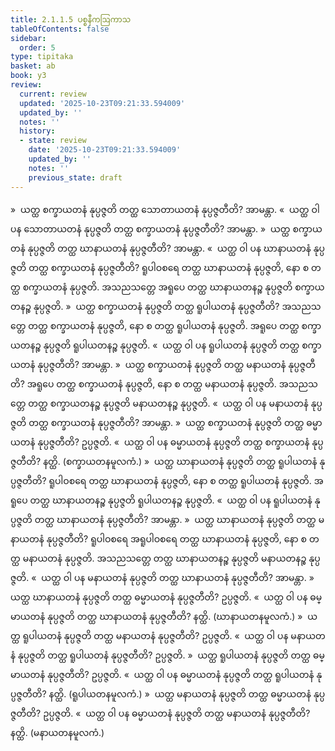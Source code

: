 ```yaml
---
title: 2.1.1.5 ပစ္စနီကဩကာသ
tableOfContents: false
sidebar:
  order: 5
type: tipitaka
basket: ab
book: y3
review:
  current: review
  updated: '2025-10-23T09:21:33.594009'
  updated_by: ''
  notes: ''
  history:
  - state: review
    date: '2025-10-23T09:21:33.594009'
    updated_by: ''
    notes: ''
    previous_state: draft
---
```



<ReviewStatus review={frontmatter.review} showDetails={true} />

<HypothesisAnnotation frontmatter={frontmatter} />

<DynamicBreadcrumb />

<Division number="32" book="y3" e="ch" v="33" p="88">

<Paragraph number="446" book="y3">
»  ယတ္ထ စက္ခာယတနံ နုပ္ပဇ္ဇတိ တတ္ထ သောတာယတနံ နုပ္ပဇ္ဇတီတိ? အာမန္တာ.
</Paragraph>

<Paragraph number="447" book="y3">
«  ယတ္ထ ဝါ ပန သောတာယတနံ နုပ္ပဇ္ဇတိ တတ္ထ စက္ခာယတနံ နုပ္ပဇ္ဇတီတိ? အာမန္တာ.
</Paragraph>

<Paragraph number="448" book="y3">
»  ယတ္ထ စက္ခာယတနံ နုပ္ပဇ္ဇတိ တတ္ထ ဃာနာယတနံ နုပ္ပဇ္ဇတီတိ? အာမန္တာ.
</Paragraph>

<Paragraph number="449" book="y3">
«  ယတ္ထ ဝါ ပန ဃာနာယတနံ နုပ္ပဇ္ဇတိ တတ္ထ စက္ခာယတနံ နုပ္ပဇ္ဇတီတိ?
</Paragraph>

<Paragraph number="450" book="y3">
ရူပါဝစရေ တတ္ထ ဃာနာယတနံ နုပ္ပဇ္ဇတိ, နော စ တတ္ထ စက္ခာယတနံ နုပ္ပဇ္ဇတိ. အသညသတ္တေ အရူပေ တတ္ထ ဃာနာယတနဉ္စ နုပ္ပဇ္ဇတိ စက္ခာယတနဉ္စ နုပ္ပဇ္ဇတိ.
</Paragraph>

<Paragraph number="451" book="y3">
»  ယတ္ထ စက္ခာယတနံ နုပ္ပဇ္ဇတိ တတ္ထ ရူပါယတနံ နုပ္ပဇ္ဇတီတိ?
</Paragraph>

<Paragraph number="452" book="y3">
အသညသတ္တေ တတ္ထ စက္ခာယတနံ နုပ္ပဇ္ဇတိ, နော စ တတ္ထ ရူပါယတနံ နုပ္ပဇ္ဇတိ. အရူပေ တတ္ထ စက္ခာယတနဉ္စ နုပ္ပဇ္ဇတိ ရူပါယတနဉ္စ နုပ္ပဇ္ဇတိ.
</Paragraph>

<Paragraph number="453" book="y3">
«  ယတ္ထ ဝါ ပန ရူပါယတနံ နုပ္ပဇ္ဇတိ တတ္ထ စက္ခာယတနံ နုပ္ပဇ္ဇတီတိ? အာမန္တာ.
</Paragraph>

<Paragraph number="454" book="y3">
»  ယတ္ထ စက္ခာယတနံ နုပ္ပဇ္ဇတိ တတ္ထ မနာယတနံ နုပ္ပဇ္ဇတီတိ?
</Paragraph>

<Paragraph number="455" book="y3">
အရူပေ တတ္ထ စက္ခာယတနံ နုပ္ပဇ္ဇတိ, နော စ တတ္ထ မနာယတနံ နုပ္ပဇ္ဇတိ. အသညသတ္တေ တတ္ထ စက္ခာယတနဉ္စ နုပ္ပဇ္ဇတိ မနာယတနဉ္စ နုပ္ပဇ္ဇတိ.
</Paragraph>

<Paragraph number="456" book="y3">
«  ယတ္ထ ဝါ ပန မနာယတနံ နုပ္ပဇ္ဇတိ တတ္ထ စက္ခာယတနံ နုပ္ပဇ္ဇတီတိ? အာမန္တာ.
</Paragraph>

<Paragraph number="457" book="y3">
»  ယတ္ထ စက္ခာယတနံ နုပ္ပဇ္ဇတိ တတ္ထ ဓမ္မာယတနံ နုပ္ပဇ္ဇတီတိ? ဥပ္ပဇ္ဇတိ.
</Paragraph>

<Paragraph number="458" book="y3">
«  ယတ္ထ ဝါ ပန ဓမ္မာယတနံ နုပ္ပဇ္ဇတိ တတ္ထ စက္ခာယတနံ နုပ္ပဇ္ဇတီတိ? နတ္ထိ. (စက္ခာယတနမူလကံ.)
</Paragraph>

</Division>
<Division number="33" book="y3" e="ch" v="33" p="89">

<Paragraph number="459" book="y3">
»  ယတ္ထ ဃာနာယတနံ နုပ္ပဇ္ဇတိ တတ္ထ ရူပါယတနံ နုပ္ပဇ္ဇတီတိ?
</Paragraph>

<Paragraph number="460" book="y3">
ရူပါဝစရေ တတ္ထ ဃာနာယတနံ နုပ္ပဇ္ဇတိ, နော စ တတ္ထ ရူပါယတနံ နုပ္ပဇ္ဇတိ. အရူပေ တတ္ထ ဃာနာယတနဉ္စ နုပ္ပဇ္ဇတိ ရူပါယတနဉ္စ နုပ္ပဇ္ဇတိ.
</Paragraph>

<Paragraph number="461" book="y3">
«  ယတ္ထ ဝါ ပန ရူပါယတနံ နုပ္ပဇ္ဇတိ တတ္ထ ဃာနာယတနံ နုပ္ပဇ္ဇတီတိ? အာမန္တာ.
</Paragraph>

<Paragraph number="462" book="y3">
»  ယတ္ထ ဃာနာယတနံ နုပ္ပဇ္ဇတိ တတ္ထ မနာယတနံ နုပ္ပဇ္ဇတီတိ?
</Paragraph>

<Paragraph number="463" book="y3">
ရူပါဝစရေ အရူပါဝစရေ တတ္ထ ဃာနာယတနံ နုပ္ပဇ္ဇတိ, နော စ တတ္ထ မနာယတနံ နုပ္ပဇ္ဇတိ. အသညသတ္တေ တတ္ထ ဃာနာယတနဉ္စ နုပ္ပဇ္ဇတိ မနာယတနဉ္စ နုပ္ပဇ္ဇတိ.
</Paragraph>

<Paragraph number="464" book="y3">
«  ယတ္ထ ဝါ ပန မနာယတနံ နုပ္ပဇ္ဇတိ တတ္ထ ဃာနာယတနံ နုပ္ပဇ္ဇတီတိ? အာမန္တာ.
</Paragraph>

<Paragraph number="465" book="y3">
»  ယတ္ထ ဃာနာယတနံ နုပ္ပဇ္ဇတိ တတ္ထ ဓမ္မာယတနံ နုပ္ပဇ္ဇတီတိ? ဥပ္ပဇ္ဇတိ.
</Paragraph>

<Paragraph number="466" book="y3">
«  ယတ္ထ ဝါ ပန ဓမ္မာယတနံ နုပ္ပဇ္ဇတိ တတ္ထ ဃာနာယတနံ နုပ္ပဇ္ဇတီတိ? နတ္ထိ. (ဃာနာယတနမူလကံ.)
</Paragraph>

</Division>
<Division number="34" book="y3" e="ch" v="33" p="89">

<Paragraph number="467" book="y3">
»  ယတ္ထ ရူပါယတနံ နုပ္ပဇ္ဇတိ တတ္ထ မနာယတနံ နုပ္ပဇ္ဇတီတိ? ဥပ္ပဇ္ဇတိ.
</Paragraph>

<Paragraph number="468" book="y3">
«  ယတ္ထ ဝါ ပန မနာယတနံ နုပ္ပဇ္ဇတိ တတ္ထ ရူပါယတနံ နုပ္ပဇ္ဇတီတိ? ဥပ္ပဇ္ဇတိ.
</Paragraph>

<Paragraph number="469" book="y3">
»  ယတ္ထ ရူပါယတနံ နုပ္ပဇ္ဇတိ တတ္ထ ဓမ္မာယတနံ နုပ္ပဇ္ဇတီတိ? ဥပ္ပဇ္ဇတိ.
</Paragraph>

<Paragraph number="470" book="y3">
«  ယတ္ထ ဝါ ပန ဓမ္မာယတနံ နုပ္ပဇ္ဇတိ တတ္ထ ရူပါယတနံ နုပ္ပဇ္ဇတီတိ? နတ္ထိ. (ရူပါယတနမူလကံ.)
</Paragraph>

</Division>
<Division number="35" book="y3" e="ch" v="33" p="90">

<Paragraph number="471" book="y3">
»  ယတ္ထ မနာယတနံ နုပ္ပဇ္ဇတိ တတ္ထ ဓမ္မာယတနံ နုပ္ပဇ္ဇတီတိ? ဥပ္ပဇ္ဇတိ.
</Paragraph>

<Paragraph number="472" book="y3">
«  ယတ္ထ ဝါ ပန ဓမ္မာယတနံ နုပ္ပဇ္ဇတိ တတ္ထ မနာယတနံ နုပ္ပဇ္ဇတီတိ? နတ္ထိ. (မနာယတနမူလကံ.)
</Paragraph>
</Division>
